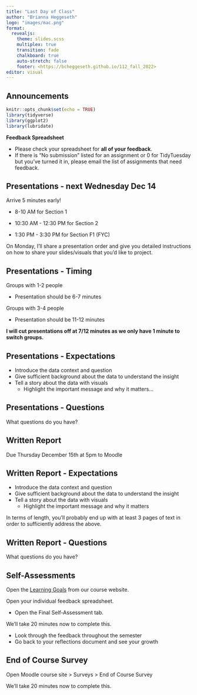 ```yaml
---
title: "Last Day of Class"
author: "Brianna Heggeseth"
logo: "images/mac.png"
format: 
  revealjs:
    theme: slides.scss
    multiplex: true
    transition: fade
    chalkboard: true
    auto-stretch: false
    footer: <https://bcheggeseth.github.io/112_fall_2022>
editor: visual
---
```


## Announcements {.unnumbered .smaller}

```r
knitr::opts_chunk$set(echo = TRUE)
library(tidyverse)
library(ggplot2)
library(lubridate)
```

**Feedback Spreadsheet**

-   Please check your spreadsheet for **all of your feedback**.
-   If there is "No submission" listed for an assignment or 0 for TidyTuesday but you've turned it in, please email the list of assignments that need feedback.

## Presentations - next Wednesday Dec 14

Arrive 5 minutes early!

- 8-10 AM for Section 1 

- 10:30 AM - 12:30 PM for Section 2 

- 1:30 PM - 3:30 PM for Section F1 (FYC)

On Monday, I'll share a presentation order and give you detailed instructions on how to share your slides/visuals that you'd like to project.

## Presentations - Timing

Groups with 1-2 people

-   Presentation should be 6-7 minutes

Groups with 3-4 people

-   Presentation should be 11-12 minutes

**I will cut presentations off at 7/12 minutes as we only have 1 minute to switch groups.**

## Presentations - Expectations

-   Introduce the data context and question
-   Give sufficient background about the data to understand the insight
-   Tell a story about the data with visuals
    -   Highlight the important message and why it matters...

## Presentations - Questions

What questions do you have?

## Written Report

Due Thursday December 15th at 5pm to Moodle

## Written Report - Expectations

-   Introduce the data context and question
-   Give sufficient background about the data to understand the insight
-   Tell a story about the data with visuals
    -   Highlight the important message and why it matters

In terms of length, you'll probably end up with at least 3 pages of text in order to sufficiently address the above.

## Written Report - Questions

What questions do you have?

## Self-Assessments {.unnumbered}

Open the [Learning Goals](https://bcheggeseth.github.io/112_fall_2022/learning-goals.html) from our course website.

Open your individual feedback spreadsheet.

-   Open the Final Self-Assessment tab.

We'll take 20 minutes now to complete this.

  - Look through the feedback throughout the semester
  - Go back to your reflections document and see your growth

## End of Course Survey {.unnumbered}

Open Moodle course site \> Surveys \> End of Course Survey

We'll take 20 minutes now to complete this.
